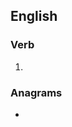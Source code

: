 ==English==

===Verb===
{{head|en|verb form}}

# {{en-past of|splurge}}

===Anagrams===
* {{anagrams|en|a=deglprsu|spurlged}}